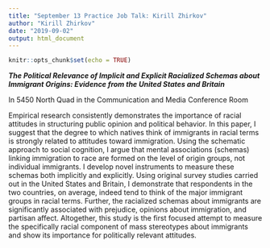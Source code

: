 ```yaml
---
title: "September 13 Practice Job Talk: Kirill Zhirkov"
author: "Kirill Zhirkov"
date: "2019-09-02"
output: html_document
---
```


```r
knitr::opts_chunk$set(echo = TRUE)
```


***The Political Relevance of Implicit and Explicit Racialized Schemas about Immigrant Origins: Evidence from the United States and Britain***

In 5450 North Quad in the Communication and Media Conference Room 

Empirical research consistently demonstrates the importance of racial attitudes in structuring public opinion and political behavior. In this paper, I suggest that the degree to which natives think of immigrants in racial terms is strongly related to attitudes toward immigration. Using the schematic approach to social cognition, I argue that mental associations (schemas) linking immigration to race are formed on the level of origin groups, not individual immigrants. I develop novel instruments to measure these schemas both implicitly and explicitly. Using original survey studies carried out in the United States and Britain, I demonstrate that respondents in the two countries, on average, indeed tend to think of the major immigrant groups in racial terms. Further, the racialized schemas about immigrants are significantly associated with prejudice, opinions about immigration, and partisan affect. Altogether, this study is the first focused attempt to measure the specifically racial component of mass stereotypes about immigrants and show its importance for politically relevant attitudes.